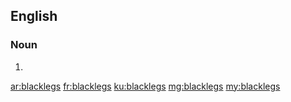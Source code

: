 ==English==

===Noun===
{{head|en}}

# {{plural of|blackleg}}

[[ar:blacklegs]]
[[fr:blacklegs]]
[[ku:blacklegs]]
[[mg:blacklegs]]
[[my:blacklegs]]